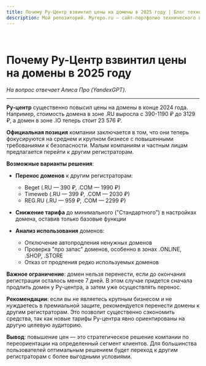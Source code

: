 ```yaml
---
title: Почему Ру-Центр взвинтил цены на домены в 2025 году | Блог технического писателя
description: Мой репозиторий. Myrepo.ru – сайт-портфолио технического писателя
---
```


<br />

# Почему Ру-Центр взвинтил цены на домены в 2025 году

*На вопрос отвечает Алиса Про (YandexGPT).*

---

**Ру-центр** существенно повысил цены на домены в конце 2024 года. Например, стоимость домена в зоне .RU выросла с 390-1190 ₽ до 3129 ₽, а домен в зоне .IO теперь стоит 23 576 ₽.

**Официальная позиция** компании заключается в том, что они теперь фокусируются на среднем и крупном бизнесе с повышенными требованиями к безопасности. Малым компаниям и частным лицам предлагается перейти к другим регистраторам.

**Возможные варианты решения**:

* **Перенос доменов** к другим регистраторам:
  * Beget (.RU — 390 ₽, .COM — 1990 ₽)
  * Timeweb (.RU — 399 ₽, .COM — 2030 ₽)
  * REG.RU (.RU — 959 ₽, .COM — 2299 ₽)

* **Снижение тарифа** до минимального ("Стандартного") в настройках домена, оставив только базовые функции

* **Анализ использования** доменов:
  * Отключение автопродления ненужных доменов
  * Проверка "про запас" доменов, особенно в зонах .ONLINE, .SHOP, .STORE
  * Отказ от продления редко используемых доменов

**Важное ограничение**: домен нельзя перенести, если до окончания регистрации осталось менее 7 дней. В этом случае придется сначала продлить домен у Ру-центра, а затем уже осуществлять перенос.

**Рекомендации**: если вы не являетесь крупным бизнесом и не нуждаетесь в премиальной защите, рекомендуется перенести домены к другим регистраторам. Это позволит существенно сэкономить средства, так как новые тарифы Ру-центра явно ориентированы на другую целевую аудиторию.

**Вывод**: повышение цен — это стратегическое решение компании по переориентации на определенный сегмент клиентов. Для большинства пользователей оптимальным решением будет переход к другим регистраторам с более выгодными условиями.